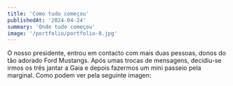 ```yaml
---
title: 'Como tudo começou'
publishedAt: '2024-04-24'
summary: 'Onde tudo começou'
image: '/portfolio/portfolio-8.jpg'
---
```


O nosso presidente, entrou em contacto com mais duas pessoas, donos do tão adorado Ford Mustangs. Após umas trocas de mensagens, decidiu-se irmos os três jantar a Gaia e depois fazermos um mini passeio pela marginal. Como podem ver pela seguinte imagen:
